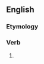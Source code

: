 ==English==

===Etymology===
{{suffix|dig|eth}}

===Verb===
{{en-verb form}}

# {{en-archaic third-person singular of|dig}}